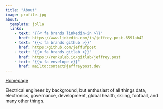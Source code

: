 ```yaml
---
title: "About"
image: profile.jpg
about:
  template: jolla
  links:
    - text: "{{< fa brands linkedin-in >}}"
      href: https://www.linkedin.com/in/jeffrey-post-6591ab42
    - text: "{{< fa brands github >}}"
      href: https:/github.com/jeffufpost
    - text: "{{< fa brands gitlab >}}"
      href: https://renkulab.io/gitlab/jeffrey.post
    - text: "{{< fa envelope >}}"
      href: mailto:contact@jeffreypost.dev
---
```


[Homepage](https://jeffreypost.dev)

Electrical engineer by background, but enthusiast of all things data, electronics, governance, development, global health, skiing, football, and many other things.
